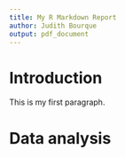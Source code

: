 ```yaml
---
title: My R Markdown Report
author: Judith Bourque
output: pdf_document
---
```


# Introduction

This is my first paragraph.

# Data analysis
